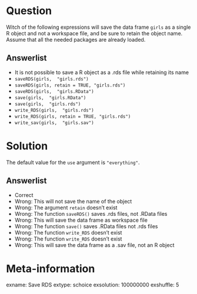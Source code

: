 Question
========

Witch of the following expressions will save the data frame `girls` as a single R object and not a workspace file, and be sure to retain the object name. Assume that all the needed packages are already loaded.

Answerlist
----------

* It is not possible to save a R object as a .rds file while retaining its name
* `saveRDS(girls,  "girls.rds")`
* `saveRDS(girls, retain = TRUE, "girls.rds")`
* `saveRDS(girls,  "girls.RData")`
* `save(girls,  "girls.RData")`
* `save(girls,  "girls.rds")`
* `write_RDS(girls,  "girls.rds")`
* `write_RDS(girls, retain = TRUE, "girls.rds")`
* `write_sav(girls,  "girls.sav")`

Solution
========
The default value for the `use` argument is `"everything"`.

Answerlist
----------
* Correct
* Wrong: This will not save the name of the object
* Wrong: The argument `retain` doesn't exist
* Wrong: The function `saveRDS()` saves .rds files, not .RData files
* Wrong: This will save the data frame as workspace file
* Wrong: The function `save()` saves .RData files not .rds files
* Wrong: The function `write_RDS` doesn't exist
* Wrong: The function `write_RDS` doesn't exist
* Wrong: This will save the data frame as a .sav file, not an R object

Meta-information
================
exname: Save RDS
extype: schoice
exsolution: 100000000
exshuffle: 5
